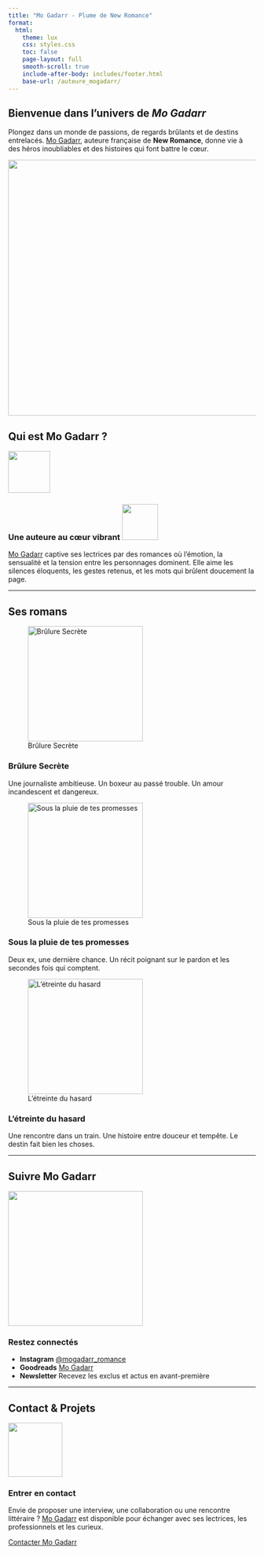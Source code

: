 ```yaml
---
title: "Mo Gadarr - Plume de New Romance"
format:
  html:
    theme: lux
    css: styles.css
    toc: false
    page-layout: full
    smooth-scroll: true
    include-after-body: includes/footer.html
    base-url: /auteure_mogadarr/
---
```


::: {.grid .mt-4 .mb-4 .align-items-center}
::: g-col-6
# Bienvenue dans l'univers de *Mo Gadarr*

Plongez dans un monde de passions, de regards brûlants et de destins entrelacés. [Mo Gadarr](https://booknode.com/auteur/mo-gadarr), auteure française de **New Romance**, donne vie à des héros inoubliables et des histoires qui font battre le cœur.
:::

::: {.g-col-6 .text-center}
![](images/Mogadarr.png){.rounded .shadow width="520"}
:::
:::

## Qui est Mo Gadarr ?

::: {#auteure-card .grid .card-grid .wider-cards columns="1"}
::: card
![](images/icon-heart.png){width="85"}

### Une auteure au cœur vibrant ![](images/icon-heart.png){width="73"}

[Mo Gadarr](https://www.amazon.fr/stores/author/B07CCH1CD1){.social-link target="_blank" rel="noopener"} captive ses lectrices par des romances où l’émotion, la sensualité et la tension entre les personnages dominent. Elle aime les silences éloquents, les gestes retenus, et les mots qui brûlent doucement la page.
:::
:::

------------------------------------------------------------------------

## Ses romans

::: {.grid .card-grid .wider-cards columns="3"}
::: card
![Brûlure Secrète](images/brulure_secrete.png){width="234"}

### Brûlure Secrète

Une journaliste ambitieuse. Un boxeur au passé trouble. Un amour incandescent et dangereux.
:::

::: card
![Sous la pluie de tes promesses](images/pluie_promesses.png){width="234"}

### Sous la pluie de tes promesses

Deux ex, une dernière chance. Un récit poignant sur le pardon et les secondes fois qui comptent.
:::

::: card
![L'étreinte du hasard](images/etreinte_hasard.png){width="234"}

### L'étreinte du hasard

Une rencontre dans un train. Une histoire entre douceur et tempête. Le destin fait bien les choses.
:::
:::

------------------------------------------------------------------------

## Suivre Mo Gadarr

::: {.grid .card-grid .wider-cards columns="1"}
::: card
![](images/contacts.png){width="274"}

### Restez connectés

::: list-group
-   **Instagram**   <a href="https://instagram.com/mogadarr_romance" class="social-link">@mogadarr_romance</a>
-   **Goodreads**   <a href="https://www.goodreads.com/author/list/17710808.Mo_Gadarr" class="social-link">Mo Gadarr</a>
-   **Newsletter**   Recevez les exclus et actus en avant-première
:::
:::
:::

------------------------------------------------------------------------

## Contact & Projets

::: {.grid .card-grid .wider-cards columns="1"}
::: card
![](images/icon-mail.png){width="110"}

### Entrer en contact

Envie de proposer une interview, une collaboration ou une rencontre littéraire ? [Mo Gadarr](mailto:mogadarr@gmail.com?subject=Je%20contacte%20Mo%Gadarr){.social-link } est disponible pour échanger avec ses lectrices, les professionnels et les curieux.
:::
:::

::: center-button
<a href="mailto:mogadarr@gmail.com" class="button">Contacter Mo Gadarr</a>
:::
